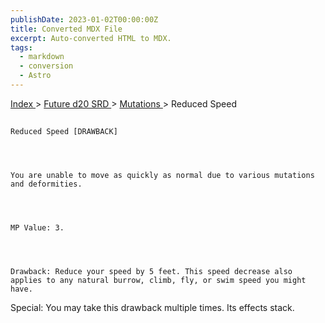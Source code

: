 ```yaml
---
publishDate: 2023-01-02T00:00:00Z
title: Converted MDX File
excerpt: Auto-converted HTML to MDX.
tags:
  - markdown
  - conversion
  - Astro
---
```


[
Index
](-index) >
[
Future d20 SRD
](future-d20-srd-index) >
[
Mutations
](future-d20-srd-mutations-index) > Reduced Speed

##

    Reduced Speed [DRAWBACK]




    You are unable to move as quickly as normal due to various mutations and deformities.




    MP Value: 3.




    Drawback: Reduce your speed by 5 feet. This speed decrease also applies to any natural burrow, climb, fly, or swim speed you might have.

Special: You may take this drawback multiple times. Its effects stack.

